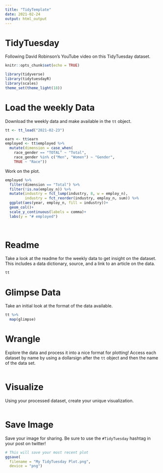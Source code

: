 ```yaml
---
title: "TidyTemplate"
date: 2021-02-24
output: html_output
---
```


# TidyTuesday

Following David Robinson's YouTube video on this TidyTuesday dataset.

```r

knitr::opts_chunk$set(echo = TRUE)

library(tidyverse)
library(tidytuesdayR)
library(scales)
theme_set(theme_light(18))

```

# Load the weekly Data

Download the weekly data and make available in the `tt` object.

```r

tt <- tt_load("2021-02-23")

earn <- tt$earn
employed <- tt$employed %>% 
  mutate(dimension = case_when(
    race_gender == "TOTAL" ~ "Total",
    race_gender %in% c("Men", "Women") ~ "Gender",
    TRUE ~ "Race"))

```

Work on the plot.
``` r
employed %>% 
  filter(dimension == "Total") %>% 
  filter(!is.na(employ_n)) %>% 
  mutate(industry = fct_lump(industry, 8, w = employ_n),
         industry = fct_reorder(industry, employ_n, sum)) %>% 
  ggplot(aes(year, employ_n, fill = industry))+
  geom_col()+
  scale_y_continuous(labels = comma)+
  labs(y = "# employed")
  
```

```r

```

# Readme

Take a look at the readme for the weekly data to get insight on the dataset.
This includes a data dictionary, source, and a link to an article on the data.

```r

tt

```


# Glimpse Data

Take an initial look at the format of the data available.

```r

tt %>% 
  map(glimpse)

```

# Wrangle

Explore the data and process it into a nice format for plotting! Access each dataset by name by using a dollarsign after the `tt` object and then the name of the data set.

```r



```


# Visualize

Using your processed dataset, create your unique visualization.

```r


  
```

# Save Image

Save your image for sharing. Be sure to use the `#TidyTuesday` hashtag in your post on twitter! 

```r

# This will save your most recent plot
ggsave(
  filename = "My TidyTuesday Plot.png",
  device = "png")

```
